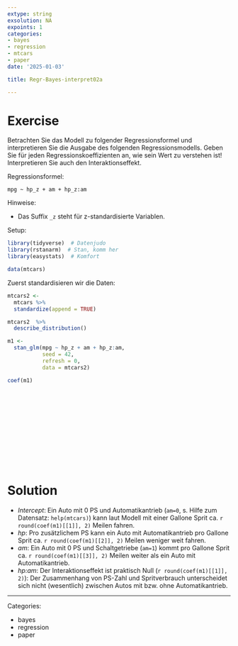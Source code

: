 ```yaml
---
extype: string
exsolution: NA
expoints: 1
categories:
- bayes
- regression
- mtcars
- paper
date: '2025-01-03'

title: Regr-Bayes-interpret02a

---
```







# Exercise

Betrachten Sie das Modell zu folgender Regressionsformel und
interpretieren Sie die Ausgabe des folgenden Regressionsmodells.
Geben Sie für jeden Regressionskoeffizienten an, wie sein Wert zu verstehen ist! Interpretieren Sie auch den Interaktionseffekt.


Regressionsformel:

`mpg ~ hp_z + am + hp_z:am`


Hinweise:

- Das Suffix `_z` steht für z-standardisierte Variablen.




Setup:


```r
library(tidyverse)  # Datenjudo
library(rstanarm)  # Stan, komm her
library(easystats)  # Komfort

data(mtcars)
```


Zuerst standardisieren wir die Daten:

```r
mtcars2 <-
  mtcars %>% 
  standardize(append = TRUE)

mtcars2  %>% 
  describe_distribution()
```



```r
m1 <- 
  stan_glm(mpg ~ hp_z + am + hp_z:am, 
           seed = 42,
           refresh = 0,
           data = mtcars2)

coef(m1)
```






</br>
</br>
</br>
</br>
</br>
</br>
</br>
</br>
</br>
</br>

# Solution


- *Intercept*: Ein Auto mit 0 PS und Automatikantrieb (`am=0`, s. Hilfe zum Datensatz: `help(mtcars)`) kann laut Modell mit einer Gallone Sprit ca. `r round(coef(m1)[[1]], 2)` Meilen fahren.
- *hp*: Pro zusätzlichem PS kann ein Auto mit Automatikantrieb pro Gallone Sprit ca. `r round(coef(m1)[[2]], 2)` Meilen weniger weit fahren.
- *am*: Ein Auto mit 0 PS und Schaltgetriebe (`am=1`) kommt pro Gallone Sprit ca. `r round(coef(m1)[[3]], 2)` Meilen weiter als ein Auto mit Automatikantrieb.
- *hp:am*:  Der Interaktionseffekt ist praktisch Null (`r round(coef(m1)[[1]], 2)`): Der Zusammenhang von PS-Zahl und Spritverbrauch unterscheidet sich nicht (wesentlich) zwischen Autos mit bzw. ohne Automatikantrieb.




---

Categories: 

- bayes
- regression
- paper

